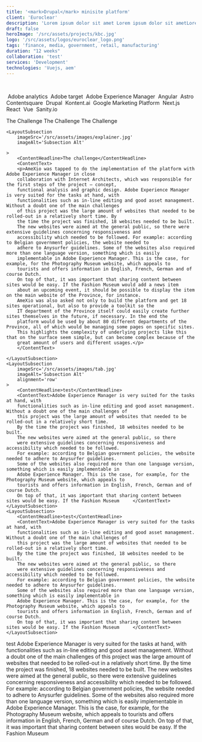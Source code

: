 ```yaml
---
title: '<mark>Drupal</mark> minisite platform'
client: 'Euroclear'
description: 'Lorem ipsum dolor sit amet Lorem ipsum dolor sit ametLorem ipsum dolor sit ametLorem ipsum dolor sit ametLorem ipsum dolor sit ametLorem ipsum dolor sit amet'
draft: false
heroImage: '/src/assets/projects/kbc.jpg'
logo: '/src/assets/logos/euroclear_logo.png'
tags: 'finance, media, government, retail, manufacturing'
duration: "12 weeks"
collaboration: 'test'
services: 'Development'
technologies: 'Vuejs, aem'
---
```



<HeroHeader 
    headline={frontmatter.title}
    client={frontmatter.client}
    text={frontmatter.description}
    backgroundImage={frontmatter.heroImage} >
</HeroHeader>

<ProjectMetadata
    duration={frontmatter.duration}
    collaboration={frontmatter.collaboration}
    services={frontmatter.services}
    technologies={frontmatter.technologies}>
    <Image src={analytics} alt="" class="h-10 w-auto"/>
    <Image src={target} alt="" class="h-10 w-auto"/>
    <Image src={aem} alt="" class="h-10 w-auto"/>
    <Image src={angular} alt="" class="h-10 w-auto"/>
    <Image src={astro} alt="" class="h-10 w-auto"/>
    <Image src={contentsquare} alt="" class="h-10 w-auto"/>
    <Image src={drupal} alt="" class="h-8 w-auto"/>
    <Image src={kontentai} alt="" class="h-10 w-auto"/>
    <Image src={google} alt="" class="h-10 w-auto"/>
    <Image src={nextjs} alt="" class="h-6 w-auto"/>
    <Image src={react} alt="" class="h-10 w-auto"/>
    <Image src={vue} alt="" class="h-10 w-auto"/>
    <Image src={sanity} alt="" class="h-8 w-auto"/>
</ProjectMetadata>

<ProjectMetadata
    duration={frontmatter.duration}
    collaboration={frontmatter.collaboration}
    services={frontmatter.services}
    technologies={frontmatter.technologies}>
    <TechnologyIcon link="https://business.adobe.com/products/analytics/adobe-analytics.html">
        <Image src={analytics_square} alt="" />
        Adobe analytics
    </TechnologyIcon>
    <TechnologyIcon>
        <Image src={target_square} alt="" />
        Adobe target
    </TechnologyIcon>
    <TechnologyIcon>
        <Image src={aem_square} alt="" />
        Adobe Experience Manager
    </TechnologyIcon>
    <TechnologyIcon>
        <Image src={angular_square} alt="" />
        Angular
    </TechnologyIcon>
    <TechnologyIcon>
        <Image src={astro_square} alt="" />
        Astro
    </TechnologyIcon>
    <TechnologyIcon>
        <Image src={contentsquare_square} alt="" />
        Contentsquare
    </TechnologyIcon>
    <TechnologyIcon>
        <Image src={drupal_square} alt="" />
        Drupal
    </TechnologyIcon>
    <TechnologyIcon>
        <Image src={kontentai_square} alt="" />
        Kontent.ai
    </TechnologyIcon>
    <TechnologyIcon>
        <Image src={google} alt="" />
        Google Marketing Platform
    </TechnologyIcon>
    <TechnologyIcon>
        <Image src={nextjs_square} alt="" />
        Next.js
    </TechnologyIcon>
    <TechnologyIcon>
        <Image src={react_square} alt="" />
        React
    </TechnologyIcon>
    <TechnologyIcon>
        <Image src={vue_square} alt="" />
        Vue
    </TechnologyIcon>
    <TechnologyIcon>
        <Image src={sanity_square} alt="" />
        Sanity.io
    </TechnologyIcon>
</ProjectMetadata>


<YouTube 
    title="Just Curious - Limmy's Homemade Show"
    videoId="FfTT7mxGw8I" />

<LayoutSection>
    <ContentHeadline headlineTag="h2">The Challenge</ContentHeadline>
    <ContentHeadline>The Challenge</ContentHeadline>
    <ContentHeadline  headlineTag="h4">The Challenge</ContentHeadline>

    <LayoutSubsection
        imageSrc='/src/assets/images/explainer.jpg'
        imageAlt='Subsection Alt'
        
    >
        <ContentHeadline>The challenge</ContentHeadline>
        <ContentText>
        <p>AmeXio was tapped to do the implementation of the platform with Adobe Experience Manager in close 
        collaboration with Internet Architects, which was responsible for the first steps of the project – concept, 
        functional analysis and graphic design. Adobe Experience Manager is very suited for the tasks at hand, with 
        functionalities such as in-line editing and good asset management. Without a doubt one of the main challenges 
        of this project was the large amount of websites that needed to be rolled-out in a relatively short time. By 
        the time the project was finished, 18 websites needed to be built.
        The new websites were aimed at the general public, so there were extensive guidelines concerning responsiveness and 
        accessibility which needed to be followed. For example: according to Belgian government policies, the website needed to 
        adhere to Anysurfer guidelines. Some of the websites also required more than one language version, something which is easily 
        implementable in Adobe Experience Manager. This is the case, for example, for the Photography Museum website, which appeals to 
        tourists and offers information in English, French, German and of course Dutch.
        On top of that, it was important that sharing content between sites would be easy. If the Fashion Museum would add a news item 
        about an upcoming event, it should be possible to display the item on the main website of the Province, for instance. 
        AmeXio was also asked not only to build the platform and get 18 sites operational, but also to provide a toolkit so the 
        IT department of the Province itself could easily create further sites themselves in the future, if necessary. In the end the 
        platform would be used by about 80 different departments of the Province, all of which would be managing some pages on specific sites. 
        This highlights the complexity of underlying projects like this that on the surface seem simple, but can become complex because of the
        great amount of users and different usages.</p>
        </ContentText>

    </LayoutSubsection>
    <LayoutSubsection
        imageSrc='/src/assets/images/tab.jpg'
        imageAlt='Subsection Alt'
        alignment='row'
    >
        <ContentHeadline>test</ContentHeadline>
        <ContentText>Adobe Experience Manager is very suited for the tasks at hand, with 
        functionalities such as in-line editing and good asset management. Without a doubt one of the main challenges of 
        this project was the large amount of websites that needed to be rolled-out in a relatively short time. 
        By the time the project was finished, 18 websites needed to be built.
        The new websites were aimed at the general public, so there
        were extensive guidelines concerning responsiveness and accessibility which needed to be followed.
        For example: according to Belgian government policies, the website needed to adhere to Anysurfer guidelines. 
        Some of the websites also required more than one language version, something which is easily implementable in 
        Adobe Experience Manager. This is the case, for example, for the Photography Museum website, which appeals to 
        tourists and offers information in English, French, German and of course Dutch.
        On top of that, it was important that sharing content between sites would be easy. If the Fashion Museum     </ContentText>
    </LayoutSubsection>
    <LayoutSubsection>
        <ContentHeadline>test</ContentHeadline>
        <ContentText>Adobe Experience Manager is very suited for the tasks at hand, with 
        functionalities such as in-line editing and good asset management. Without a doubt one of the main challenges of 
        this project was the large amount of websites that needed to be rolled-out in a relatively short time. 
        By the time the project was finished, 18 websites needed to be built.
        The new websites were aimed at the general public, so there
        were extensive guidelines concerning responsiveness and accessibility which needed to be followed.
        For example: according to Belgian government policies, the website needed to adhere to Anysurfer guidelines. 
        Some of the websites also required more than one language version, something which is easily implementable in 
        Adobe Experience Manager. This is the case, for example, for the Photography Museum website, which appeals to 
        tourists and offers information in English, French, German and of course Dutch.
        On top of that, it was important that sharing content between sites would be easy. If the Fashion Museum     </ContentText>
    </LayoutSubsection>
</LayoutSection>

<LayoutSection backgroundColor='dark'>
    <ContentHeadline>test</ContentHeadline>
    <ContentText>Adobe Experience Manager is very suited for the tasks at hand, with functionalities such as in-line editing and good asset management. Without a doubt one of the main challenges of this project was the large amount of websites that needed to be rolled-out in a relatively short time. By the time the project was finished, 18 websites needed to be built.
    The new websites were aimed at the general public, so there were extensive guidelines concerning responsiveness and accessibility which needed to be followed. For example: according to Belgian government policies, the website needed to adhere to Anysurfer guidelines. Some of the websites also required more than one language version, something which is easily implementable in Adobe Experience Manager. This is the case, for example, for the Photography Museum website, which appeals to tourists and offers information in English, French, German and of course Dutch.
    On top of that, it was important that sharing content between sites would be easy. If the Fashion Museum </ContentText>
</LayoutSection>

<TeaserWithImage 
	headline="Why work with us?"
	description="Fusce dapibus, tellus ac cursus commodo, tortor mauris condimentum nibh, ut fermentum massa justo sit amet risus. Lorem ipsum dolor sit amet, consectetur adipiscing elit. Maecenas sed diam eget risus varius blandit sit amet non magna. Etiam porta sem malesuada magna mollis euismod.
		Fusce dapibus, tellus ac cursus commodo, tortor mauris condimentum nibh, ut fermentum massa justo sit amet risus. Lorem ipsum dolor sit amet.">
	<Image src={explainer} alt="" width={512} height={512}/>
</TeaserWithImage>

<TeaserWithImage 
    fullWidth
	headline="Why work with us?"
	description="Fusce dapibus, tellus ac cursus commodo, tortor mauris condimentum nibh, ut fermentum massa justo sit amet risus. Lorem ipsum dolor sit amet, consectetur adipiscing elit. Maecenas sed diam eget risus varius blandit sit amet non magna. Etiam porta sem malesuada magna mollis euismod.
		Fusce dapibus, tellus ac cursus commodo, tortor mauris condimentum nibh, ut fermentum massa justo sit amet risus. Lorem ipsum dolor sit amet.">
	<Image src={explainer} alt="" width={512} height={512}/>
</TeaserWithImage>

<TilesContainer 
    headline="Approach and techniques"
    description="Fusce dapibus, <b>tellus ac cursus commodo, tortor mauris</b> condimentum nibh, ut fermentum massa justo sit amet risus. Etiam porta sem malesuada magna mollis euismod. Aenean eu leo quam. Pellentesque ornare sem lacinia quam venenatis vestibulum. Maecenas faucibus mollis interdum.">
    <SmallTile 
		headline="Cum Solis"
		description="natoque penatibus et magnis dis parturient montes, nascetur ridiculus mus." >
    </SmallTile>
    <SmallTile 
		headline="Nulla Vitae"
		description="natoque penatibus et magnis dis parturient montes, nascetur ridiculus mus." >
    </SmallTile>
    <SmallTile 
		headline="Aenean eu leo quam"
		description="natoque penatibus et magnis dis parturient montes, nascetur ridiculus mus." >
    </SmallTile>
</TilesContainer>

<Quote 
    quote="The new website of L’Echo appeals to a broad audience and boasts extended customisation possibilities for readers, making it more readable and simpler to use. Furthermore, the system allows us to provide new media formats such as videos and infographics, ultimately leading to a more enjoyable customer experience."
    name='Johan Condijts'
    jobtitle="editor"
    profileImage='/src/assets/people/placeholder_small.png'
	class="mt-40"
    /> 

<InsightsTeaser 
    collection='cases'
    tag='government'
    current='Euroclear'
/>
